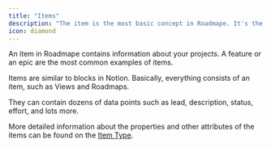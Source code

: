```yaml
---
title: "Items"
description: "The item is the most basic concept in Roadmape. It's the backbone of everything."
icon: diamond
---
```


An item in Roadmape contains information about your projects. A feature or an epic are the most common examples of items.

Items are similar to blocks in Notion. Basically, everything consists of an item, such as Views and Roadmaps.

They can contain dozens of data points such as lead, description, status, effort, and lots more.

<Info>More detailed information about the properties and other attributes of the items can be found on the [Item Type](https://docs.roadmape.com/understanding-items/item-types).</Info>

